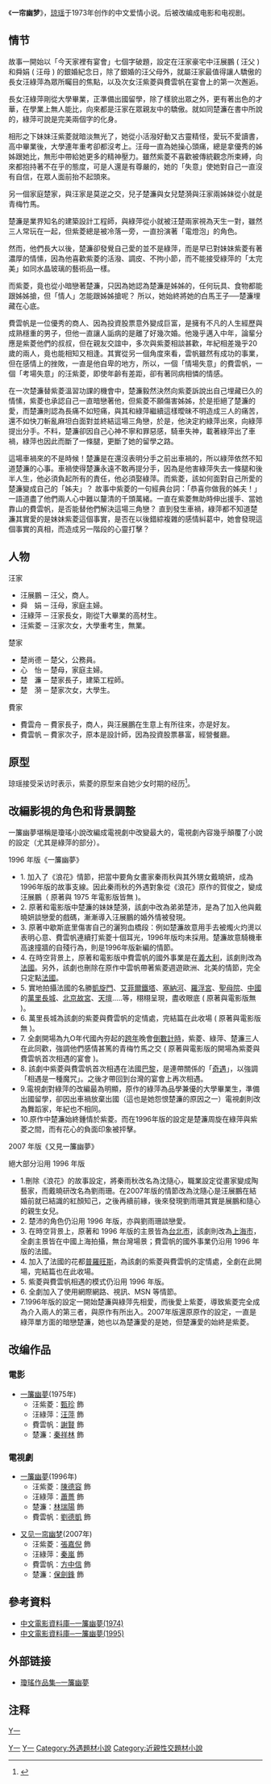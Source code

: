 {{Otheruses|subject=琼瑶小说|other=同名影视剧及其它作品|一帘幽梦 (消歧义)}}
{{圖書資訊
| 圖書名稱       = 一帘幽梦
| 圖書封面       = 小说一帘幽梦.jpg
| 圖書封面尺寸   = 180px
| 副書名         = 
| 外文名         = 
| 類型           = 长篇爱情小说
| 作者           = [[琼瑶|琼瑶]]
| 封面設計       =  平鑫濤
| 總編輯         =
| 社長           =
| 譯者           = 
| 出版商         = [[皇冠出版社|皇冠出版社]]([[繁體中文|繁體中文]]版)<br/>花城出版社([[簡體中文|簡體中文]]版,合約已經過期)<br/>长江文艺出版社([[簡體中文|簡體中文]]版)
| 發行商         = 皇冠文化集團
| 發行人         = 
| 印刷           =
| 發行地區       = {{TWN}}
| 發行日期       = 
| 創作時間       = 1973年
| 語言           = [[中文|中文]]
| 銷售量         = 
| 頁數           = 
| 售價           = 
| ISBN           = 
| 官方網站       = 
| 備註           = 
}}

《'''一帘幽梦'''》，[[琼瑶|琼瑶]]于1973年创作的中文爱情小说。后被改编成电影和电视剧。

== 情节 ==
故事一開始以「今天家裡有宴會」七個字破題，設定在汪家豪宅中汪展鵬 ( 汪父 ) 和舜娟 ( 汪母 ) 的銀婚紀念日，除了銀婚的汪父母外，就屬汪家最值得讓人驕傲的長女汪綠萍為眾所矚目的焦點，以及次女汪紫菱與費雲帆在宴會上的第一次邂逅。

長女汪綠萍剛從大學畢業，正準備出國留學，除了樣貌出眾之外，更有著出色的才華，在學業上無人能比，向來都是汪家在眾親友中的驕傲。就如同楚濂在書中所說的，綠萍可說是完美兩個字的化身。

相形之下妹妹汪紫菱就暗淡無光了，她從小活潑好動又古靈精怪，愛玩不愛讀書，高中畢業後，大學連年重考卻都沒考上。汪母一直為她操心頭痛，總是拿優秀的姊姊跟她比，無形中帶給她更多的精神壓力。雖然紫菱不喜歡被傳統觀念所束縛，向來都抱持著不在乎的態度，可是人還是有尊嚴的，她的「失意」使她對自己一直沒有自信，在眾人面前抬不起頭來。

另一個家庭楚家，與汪家是莫逆之交，兒子楚濂與女兒楚漪與汪家兩姊妹從小就是青梅竹馬。

楚濂是業界知名的建築設計工程師，與綠萍從小就被汪楚兩家視為天生一對，雖然三人常玩在一起，但紫菱總是被冷落一旁，一直扮演著「電燈泡」的角色。

然而，他們長大以後，楚濂卻發覺自己愛的並不是綠萍，而是早已對妹妹紫菱有著濃厚的情愫，因為他喜歡紫菱的活潑、調皮、不拘小節，而不能接受綠萍的「太完美」如同水晶玻璃的藝術品一樣。

而紫菱，竟也從小暗戀著楚濂，只因為她認為楚濂是姊姊的，任何玩具、食物都能跟姊姊搶，但「情人」怎能跟姊姊搶呢？ 所以，她始終將她的白馬王子──楚濂埋藏在心底。

費雲帆是一位優秀的商人、因為投資股票意外變成巨富，是擁有不凡的人生經歷與成熟穩重的男子，但他一直讓人詬病的是離了好幾次婚。他幾乎邁入中年，論輩分應是紫菱他們的叔叔，但在親友交誼中，多次與紫菱相談甚歡，年紀相差幾乎20歲的兩人，竟也能相知又相逢。其實從另一個角度來看，雲帆雖然有成功的事業，但在感情上的挫敗，一直是他自卑的地方，所以，一個「情場失意」的費雲帆，一個「考場失意」的汪紫菱，即使年齡有差距，卻有著同病相憐的情感。

在一次楚濂替紫菱溫習功課的機會中，楚濂毅然決然向紫菱訴說出自己埋藏已久的情愫，紫菱也承認自己一直暗戀著他，但紫菱不願傷害姊姊，於是拒絕了楚濂的愛，而楚濂則認為長痛不如短痛，與其和綠萍繼續這樣曖昧不明造成三人的痛苦，還不如快刀斬亂麻坦白面對並終結這場三角戀，於是，他決定約綠萍出來，向綠萍提出分手。不料，楚濂卻因自己心神不寧和罪惡感，騎車失神，載著綠萍出了車禍，綠萍也因此而斷了一條腿，更斷了她的留學之路。

這場車禍來的不是時候！楚濂是在還沒表明分手之前出車禍的，所以綠萍依然不知道楚濂的心事。車禍使得楚濂永遠不敢再提分手，因為是他害綠萍失去一條腿和後半人生，他必須負起所有的責任，他必須娶綠萍。而紫菱，該如何面對自己所愛的楚濂變成自己的「姊夫」？ 故事中紫菱的一句經典台詞：「恭喜你做我的姊夫！」一語道盡了他們兩人心中難以釐清的千頭萬緒。一直在紫菱無助時伸出援手、當她靠山的費雲帆，是否能替他們解決這場三角戀？ 直到發生車禍，綠萍都不知道楚濂其實愛的是妹妹紫菱這個事實，是否在以後錯綜複雜的感情糾葛中，她會發現這個事實的真相，而造成另一階段的心靈打擊？

== 人物 ==
汪家
*汪展鵬 ─ 汪父，商人。
*舜　娟 ─ 汪母，家庭主婦。
*汪綠萍 ─ 汪家長女，剛從T大畢業的高材生。
*汪紫菱 ─ 汪家次女，大學重考生，無業。

楚家
*楚尚德 ─ 楚父，公務員。
*心　怡 ─ 楚母，家庭主婦。
*楚　濂 ─ 楚家長子，建築工程師。
*楚　漪 ─ 楚家次女，大學生。

費家
*費雲舟 ─ 費家長子，商人，與汪展鵬在生意上有所往來，亦是好友。
*費雲帆 ─ 費家次子，原本是設計師，因為投資股票暴富，經營餐廳。

== 原型 ==
琼瑶接受采访时表示，紫菱的原型来自她少女时期的经历<ref>{{Cite web|title=湖南卫视-又见一帘幽梦|url=https://www.mgtv.com/lanmu/yjylym/news070629-07.htm|access-date=2022-03-03|work=www.mgtv.com}}</ref>。

== 改編影視的角色和背景調整 ==
一簾幽夢堪稱是瓊瑤小說改編成電視劇中改變最大的，電視劇內容幾乎顛覆了小說的設定（尤其是綠萍的部分）。

1996 年版《一簾幽夢》
*1. 加入了《浪花》情節，把當中要角女畫家秦雨秋與其外甥女戴曉妍，成為1996年版的故事支線。因此秦雨秋的外遇對象從《浪花》原作的賀俊之，變成汪展鵬（ 原著與 1975 年電影版皆無 )。
*2. 原著和電影版中楚濂的妹妹楚漪，該劇中改為弟弟楚沛，是為了加入他與戴曉妍談戀愛的戲碼，漸漸導入汪展鵬的婚外情被發現。
*3. 原著中歇斯底里傷害自己的灑狗血橋段：例如楚濂故意用手去被燭火灼燙以表明心意、費雲帆連續打紫菱十個耳光，1996年版均未採用。楚濂故意騎機車高速撞牆的自殘行為，則是1996年版新編的情節。
*4. 在時空背景上，原著和電影版中費雲帆的國外事業是在[[義大利|義大利]]，該劇則改為[[法國|法國]]。另外，該劇也刪除在原作中雲帆帶著紫菱週遊歐洲、北美的情節，完全只定點[[法國|法國]]。
*5. 實地拍攝法國的名勝[[凱旋門|凱旋門]]、[[艾菲爾鐵塔|艾菲爾鐵塔]]、[[塞納河|塞納河]]、[[羅浮宮|羅浮宮]]、[[聖母院|聖母院]]、[[中國|中國]]的[[萬里長城|萬里長城]]、[[北京|北京]][[故宮|故宮]]、[[天壇|天壇]].....等，栩栩呈現，盡收眼底 ( 原著與電影版無 )。
*6. 萬里長城為該劇的紫菱與費雲帆的定情處，完結篇在此收場 ( 原著與電影版無 )。
*7. 全劇開場為九O年代國內夯起的[[跨年|跨年]]晚會[[倒數計時|倒數計時]]，紫菱、綠萍、楚濂三人在此同歡，強調他們感情甚篤的青梅竹馬之交 ( 原著與電影版的開場為紫菱與費雲帆首次相遇的宴會 )。
*8. 該劇中紫菱與費雲帆首次相遇在法國[[巴黎|巴黎]]，是連帶關係的「[[奇遇|奇遇]]」，以強調「相遇是一種魔咒」。之後才帶回到台灣的宴會上再次相遇。
*9.電視劇對綠萍的改編最為明顯，原作的綠萍為品學兼優的大學畢業生，準備出國留學，卻因出車禍放棄出國（這也是她怨恨楚濂的原因之一）電視劇則改為舞蹈家，年紀也不相同。
*10.原作中楚濂始終鍾情於紫菱。而在1996年版的設定是楚濂周旋在綠萍與紫菱之間，而有花心的負面印象被抨擊。

2007 年版《又見一簾幽夢》

絕大部分沿用 1996 年版
*1.刪除《浪花》的故事設定，將秦雨秋改名為沈隨心，職業設定從畫家變成陶藝家，而戴曉研改名為劉雨珊。在2007年版的情節改為沈隨心是汪展鵬在結婚前就已結識的紅顏知己，之後再續前緣，後來發現劉雨珊其實是展鵬和隨心的親生女兒。
*2. 楚沛的角色仍沿用 1996 年版，亦與劉雨珊談戀愛。
*3. 在時空背景上，原著和 1996 年版的主景皆為[[台北市|台北市]]，該劇則改為[[上海市|上海市]]，全劇主景皆在中國上海拍攝，無台灣場景；費雲帆的國外事業仍沿用 1996 年版的法國。
*4. 加入了法國的花都[[普羅旺斯|普羅旺斯]]，為該劇的紫菱與費雲帆的定情處，全劇在此開場，完結篇也在此收場。
*5. 紫菱與費雲帆相遇的模式仍沿用 1996 年版。
*6. 全劇加入了使用網際網路、視訊、MSN 等情節。
*7.1996年版的設定一開始楚濂與綠萍先相愛，而後愛上紫菱，導致紫菱完全成為介入兩人的第三者，與原作有所出入。2007年版還原原作的設定，一直是綠萍單方面的暗戀楚濂，她也以為楚濂愛的是她，但楚濂愛的始終是紫菱。

== 改编作品 ==
===電影===
*[[一簾幽夢_(電影)|一簾幽夢]](1975年)
**汪紫菱：[[甄珍|甄珍]] 飾
**汪綠萍：[[汪萍|汪萍]] 飾
**費雲帆：[[謝賢|謝賢]] 飾
**楚濂：[[秦祥林|秦祥林]] 飾

===電視劇===
*[[一簾幽夢_(1996年電視劇)|一簾幽夢]](1996年)
**汪紫菱：[[陳德容|陳德容]] 飾
**汪綠萍：[[蕭薔|蕭薔]] 飾
**楚濂：[[林瑞陽|林瑞陽]] 飾
**費雲帆：[[劉德凱|劉德凱]] 飾


*[[又见一帘幽梦|又见一帘幽梦]](2007年)
**汪紫菱：[[張嘉倪|張嘉倪]] 飾
**汪綠萍：[[秦嵐|秦嵐]] 飾
**費雲帆：[[方中信|方中信]] 飾
**楚濂：[[保劍鋒|保劍鋒]] 飾

==參考資料==
*[http://www.dianying.com/ft/title/yly1974 中文電影資料庫─一簾幽夢(1974)]
*[http://www.dianying.com/ft/title/yly1995 中文電影資料庫─一簾幽夢(1995)]

== 外部链接 ==
*[http://www.millionbook.net/yq/q/qiongyao/ylym/index.html 瓊瑤作品集─一簾幽夢]

==注释==
<references/>

[[Category:瓊瑤愛情小說|Y一]]
[[category:中文長篇小說|Y一]]
[[Category:改編成電影的台灣小說|Y一]]
[[Category:外遇題材小說|Category:外遇題材小說]]
[[Category:近親性交題材小說|Category:近親性交題材小說]]